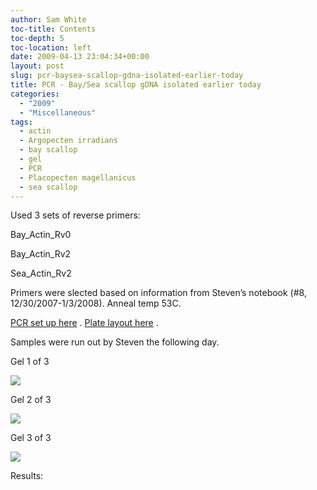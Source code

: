 ```yaml
---
author: Sam White
toc-title: Contents
toc-depth: 5
toc-location: left
date: 2009-04-13 23:04:34+00:00
layout: post
slug: pcr-baysea-scallop-gdna-isolated-earlier-today
title: PCR - Bay/Sea scallop gDNA isolated earlier today
categories:
  - "2009"
  - "Miscellaneous"
tags:
  - actin
  - Argopecten irradians
  - bay scallop
  - gel
  - PCR
  - Placopecten magellanicus
  - sea scallop
---
```


Used 3 sets of reverse primers:

Bay_Actin_Rv0

Bay_Actin_Rv2

Sea_Actin_Rv2

Primers were slected based on information from Steven's notebook (#8, 12/30/2007-1/3/2008). Anneal temp 53C.

[PCR set up here](https://eagle.fish.washington.edu/Arabidopsis/Notebook%20Workup%20Files/20090413-01.jpg) . [Plate layout here](http://eagle.fish.washington.edu/Arabidopsis/Notebook%20Workup%20Files/20090413-02.jpg) .

Samples were run out by Steven the following day.

Gel 1 of 3

![](https://eagle.fish.washington.edu/Arabidopsis/20090413-02.JPG)

Gel 2 of 3

![](https://eagle.fish.washington.edu/Arabidopsis/20090413-03.JPG)

Gel 3 of 3

![](https://eagle.fish.washington.edu/Arabidopsis/20090413-04.JPG)

Results:
